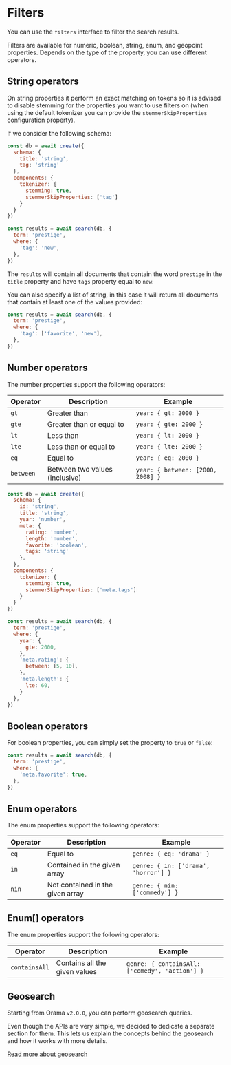 # Filters

You can use the `filters` interface to filter the search results.

Filters are available for numeric, boolean, string, enum, and geopoint properties.
Depends on the type of the property, you can use different operators.

## String operators

On string properties it perform an exact matching on tokens so it is advised to disable stemming for the properties
you want to use filters on (when using the default tokenizer you can provide the `stemmerSkipProperties` configuration property).

If we consider the following schema:

```javascript copy
const db = await create({
  schema: {
    title: 'string',
    tag: 'string'
  },
  components: {
    tokenizer: {
      stemming: true,
      stemmerSkipProperties: ['tag']
    }
  }
})

const results = await search(db, {
  term: 'prestige',
  where: {
    'tag': 'new',
  },
})
```

The `results` will contain all documents that contain the word `prestige` in the `title` property and have `tags` property equal to `new`.

You can also specify a list of string, in this case it will return all documents that contain at least one of the values provided:

```javascript copy
const results = await search(db, {
  term: 'prestige',
  where: {
    'tag': ['favorite', 'new'],
  },
})
```

## Number operators

The number properties support the following operators:

| Operator  | Description                    | Example                           |
| --------- | ------------------------------ | --------------------------------- |
| `gt`      | Greater than                   | `year: { gt: 2000 }`              |
| `gte`     | Greater than or equal to       | `year: { gte: 2000 }`             |
| `lt`      | Less than                      | `year: { lt: 2000 }`              |
| `lte`     | Less than or equal to          | `year: { lte: 2000 }`             |
| `eq`      | Equal to                       | `year: { eq: 2000 }`              |
| `between` | Between two values (inclusive) | `year: { between: [2000, 2008] }` |


```javascript copy
const db = await create({
  schema: {
    id: 'string',
    title: 'string',
    year: 'number',
    meta: {
      rating: 'number',
      length: 'number',
      favorite: 'boolean',
      tags: 'string'
    },
  },
  components: {
    tokenizer: {
      stemming: true,
      stemmerSkipProperties: ['meta.tags']
    }
  }
})

const results = await search(db, {
  term: 'prestige',
  where: {
    year: {
      gte: 2000,
    },
    'meta.rating': {
      between: [5, 10],
    },
    'meta.length': {
      lte: 60,
    }
  },
})
```

## Boolean operators

For boolean properties, you can simply set the property to `true` or `false`:

```javascript copy
const results = await search(db, {
  term: 'prestige',
  where: {
    'meta.favorite': true,
  },
})
```

## Enum operators

The enum properties support the following operators:

| Operator  | Description                        | Example                                 |
| --------- | ------------------------------     | ---------------------------------       |
| `eq`      | Equal to                           | `genre: { eq: 'drama' }`                |
| `in`      | Contained in the given array       | `genre: { in: ['drama', 'horror'] }`    |
| `nin`     | Not contained in the given array   | `genre: { nin: ['commedy'] }`           |


## Enum[] operators

The enum properties support the following operators:

| Operator           | Description                             | Example                                            |
| ---------          | ------------------------------          | ---------------------------------                  |
| `containsAll`      | Contains all the given values           | `genre: { containsAll: ['comedy', 'action'] }`     |

## Geosearch

Starting from Orama `v2.0.0`, you can perform geosearch queries.

Even though the APIs are very simple, we decided to dedicate a separate section for them. This lets us explain the concepts behind the geosearch and how it works with more details.

[Read more about geosearch](/usage/search/geosearch)
